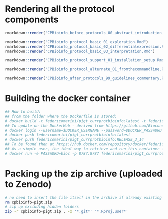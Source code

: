 # Rendering all the protocol components 

```r
rmarkdown::render("CPBioinfo_before_protocols_00_abstract_introduction_strategic_planning.Rmd")

rmarkdown::render("CPBioinfo_protocol_basic_01_exploration.Rmd")
rmarkdown::render("CPBioinfo_protocol_basic_02_differentialexpression.Rmd")
rmarkdown::render("CPBioinfo_protocol_basic_03_interpretation.Rmd")

rmarkdown::render("CPBioinfo_protocol_support_01_installation_setup.Rmd")

rmarkdown::render("CPBioinfo_protocol_alternate_01_fromthecommandline.Rmd")

rmarkdown::render("CPBioinfo_after_protocols_99_guidelines_commentary.Rmd")
```

# Building the docker container 

```bash
## How to build:
## from the folder where the Dockerfile is stored:
# docker build -t federicomarini/pigt_currprotbioinfo:latest -t federicomarini/pigt_currprotbioinfo:RELEASE_3_14 .
## To update on the DockerHub - derived from https://github.com/Bioconductor/bioconductor_docker/blob/master/.scripts/weekly_build.sh
# docker login --username=$DOCKER_USERNAME --password=$DOCKER_PASSWORD
# docker push federicomarini/pigt_currprotbioinfo:latest
# docker push federicomarini/pigt_currprotbioinfo:RELEASE_3_14
## To be found then at https://hub.docker.com/repository/docker/federicomarini/pigt_currprotbioinfo
## As a simple user, the ideal way to retrieve and run this container is by calling
# docker run -e PASSWORD=bioc -p 8787:8787 federicomarini/pigt_currprotbioinfo:RELEASE_3_14
```

# Packing up the zip archive (uploaded to Zenodo)

```bash
# no need to insert the file itself in the archive if already existing
rm cpbioinfo-pigt.zip
# zip up excluding hidden folders
zip -r cpbioinfo-pigt.zip . -x '*.git*' '*.Rproj.user*'
```

